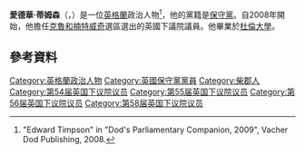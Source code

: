 '''愛德華·蒂姆森'''（{{lang-en|Edward Timpson}}，{{bd|1973年|12月26日}}）是一位[[英格蘭|英格蘭]]政治人物<ref name="Dod's">"Edward Timpson" in "Dod's Parliamentary Companion, 2009", Vacher Dod Publishing, 2008.</ref>，他的黨籍是[[保守黨_(英國)|保守黨]]。自2008年開始，他擔任[[克魯和楠特威奇_(英國國會選區)|克魯和楠特威奇]]選區選出的英國下議院議員。他畢業於[[杜倫大學|杜倫大學]]。
==參考資料==
{{Reflist}}

{{DEFAULTSORT:Timpson, Edward}}
[[Category:英格蘭政治人物|Category:英格蘭政治人物]]
[[Category:英國保守黨黨員|Category:英國保守黨黨員]]
[[Category:柴郡人|Category:柴郡人]]
[[Category:第54届英国下议院议员|Category:第54届英国下议院议员]]
[[Category:第55届英国下议院议员|Category:第55届英国下议院议员]]
[[Category:第56届英国下议院议员|Category:第56届英国下议院议员]]
[[Category:第58届英国下议院议员|Category:第58届英国下议院议员]]